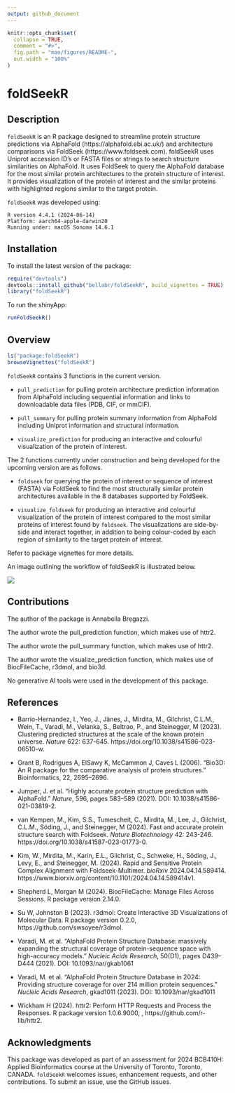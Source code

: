 ```yaml
---
output: github_document
---
```


<!-- README.md is generated from README.Rmd. Please edit that file -->

```r
knitr::opts_chunk$set(
  collapse = TRUE,
  comment = "#>",
  fig.path = "man/figures/README-",
  out.width = "100%"
)
```

# foldSeekR

<!-- badges: start -->
<!-- badges: end -->

## Description

`foldSeekR` is an R package designed to streamline protein structure predictions via AlphaFold (https://alphafold.ebi.ac.uk/) and architecture comparisons via FoldSeek (https://www.foldseek.com). foldSeekR uses Uniprot accession ID's or FASTA files or strings to search structure similarities on AlphaFold. It uses FoldSeek to query the AlphaFold database for the most similar protein architectures to the protein structure of interest. It provides visualization of the protein of interest and the similar proteins with highlighted regions similar to the target protein.

`foldSeekR` was developed using:

```
R version 4.4.1 (2024-06-14)
Platform: aarch64-apple-darwin20
Running under: macOS Sonoma 14.6.1
```

## Installation

To install the latest version of the package:

``` r
require("devtools")
devtools::install_github("bellabr/foldSeekR", build_vignettes = TRUE)
library("foldSeekR")
```

To run the shinyApp: 

``` r
runFoldSeekR()
```

## Overview

``` r
ls("package:foldSeekR")
browseVignettes("foldSeekR")
```

`foldSeekR` contains 3 functions in the current version.

- `pull_prediction` for pulling protein architecture prediction information from AlphaFold including sequential information and links to downloadable data files (PDB, CIF, or mmCIF).

- `pull_summary` for pulling protein summary information from AlphaFold including Uniprot information and structural information.

- `visualize_prediction` for producing an interactive and colourful visualization of the protein of interest.

The 2 functions currently under construction and being developed for the upcoming version are as follows.

- `foldseek` for querying the protein of interest or sequence of interest (FASTA) via FoldSeek to find the most structurally similar protein architectures available in the 8 databases supported by FoldSeek.

- `visualize_foldseek` for producing an interactive and colourful visualization of the protein of interest compared to the most similar proteins of interest found by `foldseek`. The visualizations are side-by-side and interact together, in addition to being colour-coded by each region of similarity to the target protein of interest.

Refer to package vignettes for more details.

An image outlining the workflow of foldSeekR is illustrated below.

![](./inst/extdata/foldseek_overview.png)

## Contributions

The author of the package is Annabella Bregazzi. 

The author wrote the pull_prediction function, which makes use of httr2. 

The author wrote the pull_summary function, which makes use of httr2. 

The author wrote the visualize_prediction function, which makes use of BiocFileCache, r3dmol, and bio3d. 

No generative AI tools were used in the development of this package.

## References

- Barrio-Hernandez, I., Yeo, J., Jänes, J., Mirdita, M., Gilchrist, C.L.M., Wein, T., Varadi, M., Velanka, S., Beltrao, P., and Steinegger, M (2023). Clustering predicted structures at the scale of the known protein universe. *Nature* 622: 637-645. https://doi.org/10.1038/s41586-023-06510-w.

- Grant B, Rodrigues A, ElSawy K, McCammon J, Caves L (2006). “Bio3D: An R package for the comparative analysis of protein structures.” Bioinformatics, 22, 2695–2696.

- Jumper, J. et al. “Highly accurate protein structure prediction with AlphaFold.” *Nature*, 596, pages 583–589 (2021). DOI: 10.1038/s41586-021-03819-2.

- van Kempen, M., Kim, S.S., Tumescheit, C., Mirdita, M., Lee, J., Gilchrist, C.L.M., Söding, J., and Steinegger, M (2024). Fast and accurate protein structure search with Foldseek. *Nature Biotechnology* 42: 243-246. https://doi.org/10.1038/s41587-023-01773-0.

- Kim, W., Mirdita, M., Karin, E.L., Gilchrist, C., Schweke, H., Söding, J., Levy, E., and Steinegger, M. (2024). Rapid and Sensitive Protein Complex Alignment with Foldseek-Multimer. *bioRxiv* 2024.04.14.589414. https://www.biorxiv.org/content/10.1101/2024.04.14.589414v1.

- Shepherd L, Morgan M (2024). BiocFileCache: Manage Files Across Sessions. R package version 2.14.0.

- Su W, Johnston B (2023). r3dmol: Create Interactive 3D Visualizations of Molecular Data. R package version 0.2.0, https://github.com/swsoyee/r3dmol.

- Varadi, M. et al. “AlphaFold Protein Structure Database: massively expanding the structural coverage of protein-sequence space with high-accuracy models.” *Nucleic Acids Research*, 50(D1), pages D439–D444 (2021). DOI: 10.1093/nar/gkab1061

- Varadi, M. et al. “AlphaFold Protein Structure Database in 2024: Providing structure coverage for over 214 million protein sequences.” *Nucleic Acids Research*, gkad1011 (2023). DOI: 10.1093/nar/gkad1011

- Wickham H (2024). httr2: Perform HTTP Requests and Process the Responses. R package version 1.0.6.9000, , https://github.com/r-lib/httr2.

## Acknowledgments

This package was developed as part of an assessment for 2024 BCB410H: Applied Bioinformatics
course at the University of Toronto, Toronto, CANADA. `foldSeekR` welcomes issues,
enhancement requests, and other contributions. To submit an issue, use the GitHub issues.
